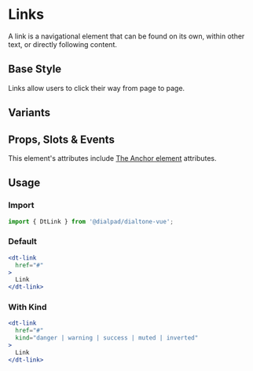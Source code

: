 
# Links

<Subtitle>
  A link is a navigational element that can be found on its own, within other text, or directly following content.
</Subtitle>

## Base Style

Links allow users to click their way from page to page.

<Canvas>
  <Story id="components-link--default" />
</Canvas>

## Variants

<Canvas>
  <Story id="components-link--variants" />
</Canvas>

## Props, Slots & Events

This element's attributes include [The Anchor element](https://developer.mozilla.org/en-US/docs/Web/HTML/Element/a)
attributes.

<ArgsTable of={DtLink} />

## Usage

### Import

```jsx
import { DtLink } from '@dialpad/dialtone-vue';
```

### Default

```jsx
<dt-link
  href="#"
>
  Link
</dt-link>
```

### With Kind

```jsx
<dt-link
  href="#"
  kind="danger | warning | success | muted | inverted"
>
  Link
</dt-link>
```
